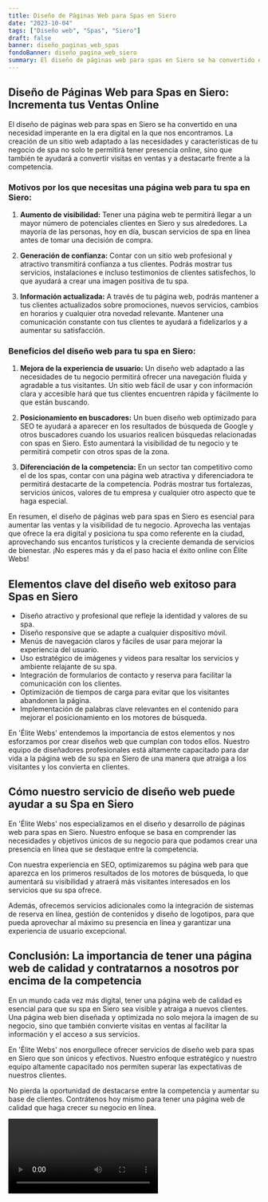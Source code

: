 ```yaml
---
title: Diseño de Páginas Web para Spas en Siero
date: "2023-10-04"
tags: ["Diseño web", "Spas", "Siero"]
draft: false
banner: diseño_paginas_web_spas
fondoBanner: diseño_pagina_web_siero
summary: El diseño de páginas web para spas en Siero se ha convertido en una necesidad imperante en la era digital en la que nos encontramos. La creación de un sitio web adaptado a las necesidades y características de tu negocio de spa no solo te permitirá tener presencia online, sino que también te ayudará a convertir visitas en ventas y a destacarte frente a la competencia.
---
```



## Diseño de Páginas Web para Spas en Siero: Incrementa tus Ventas Online

El diseño de páginas web para spas en Siero se ha convertido en una necesidad imperante en la era digital en la que nos encontramos. La creación de un sitio web adaptado a las necesidades y características de tu negocio de spa no solo te permitirá tener presencia online, sino que también te ayudará a convertir visitas en ventas y a destacarte frente a la competencia.

### Motivos por los que necesitas una página web para tu spa en Siero:

1. **Aumento de visibilidad:** Tener una página web te permitirá llegar a un mayor número de potenciales clientes en Siero y sus alrededores. La mayoría de las personas, hoy en día, buscan servicios de spa en línea antes de tomar una decisión de compra.

2. **Generación de confianza:** Contar con un sitio web profesional y atractivo transmitirá confianza a tus clientes. Podrás mostrar tus servicios, instalaciones e incluso testimonios de clientes satisfechos, lo que ayudará a crear una imagen positiva de tu spa.

3. **Información actualizada:** A través de tu página web, podrás mantener a tus clientes actualizados sobre promociones, nuevos servicios, cambios en horarios y cualquier otra novedad relevante. Mantener una comunicación constante con tus clientes te ayudará a fidelizarlos y a aumentar su satisfacción.

### Beneficios del diseño web para tu spa en Siero:

1. **Mejora de la experiencia de usuario:** Un diseño web adaptado a las necesidades de tu negocio permitirá ofrecer una navegación fluida y agradable a tus visitantes. Un sitio web fácil de usar y con información clara y accesible hará que tus clientes encuentren rápida y fácilmente lo que están buscando.

2. **Posicionamiento en buscadores:** Un buen diseño web optimizado para SEO te ayudará a aparecer en los resultados de búsqueda de Google y otros buscadores cuando los usuarios realicen búsquedas relacionadas con spas en Siero. Esto aumentará la visibilidad de tu negocio y te permitirá competir con otros spas de la zona.

3. **Diferenciación de la competencia:** En un sector tan competitivo como el de los spas, contar con una página web atractiva y diferenciadora te permitirá destacarte de la competencia. Podrás mostrar tus fortalezas, servicios únicos, valores de tu empresa y cualquier otro aspecto que te haga especial.

En resumen, el diseño de páginas web para spas en Siero es esencial para aumentar las ventas y la visibilidad de tu negocio. Aprovecha las ventajas que ofrece la era digital y posiciona tu spa como referente en la ciudad, aprovechando sus encantos turísticos y la creciente demanda de servicios de bienestar. ¡No esperes más y da el paso hacia el éxito online con Élite Webs!

<GifSeo />

<Cta />

## Elementos clave del diseño web exitoso para Spas en Siero

- Diseño atractivo y profesional que refleje la identidad y valores de su spa.
- Diseño responsive que se adapte a cualquier dispositivo móvil.
- Menús de navegación claros y fáciles de usar para mejorar la experiencia del usuario.
- Uso estratégico de imágenes y videos para resaltar los servicios y ambiente relajante de su spa.
- Integración de formularios de contacto y reserva para facilitar la comunicación con los clientes.
- Optimización de tiempos de carga para evitar que los visitantes abandonen la página.
- Implementación de palabras clave relevantes en el contenido para mejorar el posicionamiento en los motores de búsqueda.

En 'Élite Webs' entendemos la importancia de estos elementos y nos esforzamos por crear diseños web que cumplan con todos ellos. Nuestro equipo de diseñadores profesionales está altamente capacitado para dar vida a la página web de su spa en Siero de una manera que atraiga a los visitantes y los convierta en clientes.

## Cómo nuestro servicio de diseño web puede ayudar a su Spa en Siero

En 'Élite Webs' nos especializamos en el diseño y desarrollo de páginas web para spas en Siero. Nuestro enfoque se basa en comprender las necesidades y objetivos únicos de su negocio para que podamos crear una presencia en línea que se destaque entre la competencia.

Con nuestra experiencia en SEO, optimizaremos su página web para que aparezca en los primeros resultados de los motores de búsqueda, lo que aumentará su visibilidad y atraerá más visitantes interesados en los servicios que su spa ofrece.

Además, ofrecemos servicios adicionales como la integración de sistemas de reserva en línea, gestión de contenidos y diseño de logotipos, para que pueda aprovechar al máximo su presencia en línea y garantizar una experiencia de usuario excepcional.

## Conclusión: La importancia de tener una página web de calidad y contratarnos a nosotros por encima de la competencia

En un mundo cada vez más digital, tener una página web de calidad es esencial para que su spa en Siero sea visible y atraiga a nuevos clientes. Una página web bien diseñada y optimizada no solo mejora la imagen de su negocio, sino que también convierte visitas en ventas al facilitar la información y el acceso a sus servicios.

En 'Élite Webs' nos enorgullece ofrecer servicios de diseño web para spas en Siero que son únicos y efectivos. Nuestro enfoque estratégico y nuestro equipo altamente capacitado nos permiten superar las expectativas de nuestros clientes.

No pierda la oportunidad de destacarse entre la competencia y aumentar su base de clientes. Contrátenos hoy mismo para tener una página web de calidad que haga crecer su negocio en línea.

<Video />

<CtaBot job="Spas" city="Siero" />

<Gmaps query="Siero+españa+maps" />
